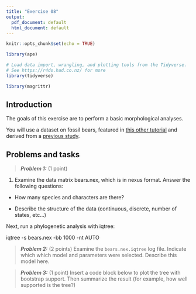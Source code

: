 ```yaml
---
title: "Exercise 08"
output:
  pdf_document: default
  html_document: default
---
```


```r
knitr::opts_chunk$set(echo = TRUE)

library(ape)

# Load data import, wrangling, and plotting tools from the Tidyverse. 
# See https://r4ds.had.co.nz/ for more
library(tidyverse)

library(magrittr)

```


## Introduction

The goals of this exercise are to perform a basic morphological analyses.

You will use a dataset on fossil bears, featured in [this other tutorial](https://revbayes.github.io/tutorials/morph_tree/) and derived from a [previous study](https://doi.org/10.3989/egeol.40714.182).




## Problems and tasks




> **_Problem 1:_** (1 point) 

1. Examine the data matrix bears.nex, which is in nexus format. Answer the following questions:

- How many species and characters are there?

- Describe the structure of the data (continuous, discrete, number of states, etc...)



Next, run a phylogenetic analysis with iqtree:

   iqtree -s bears.nex -bb 1000 -nt AUTO 




> **_Problem 2:_** (2 points) Examine the `bears.nex.iqtree` log file. Indicate which which model and parameters were selected. Describe this model here.


> **_Problem 3:_** (1 point) Insert a code block below to plot the tree with bootstrap support. Then summarize the result (for example, how well supported is the tree?)

